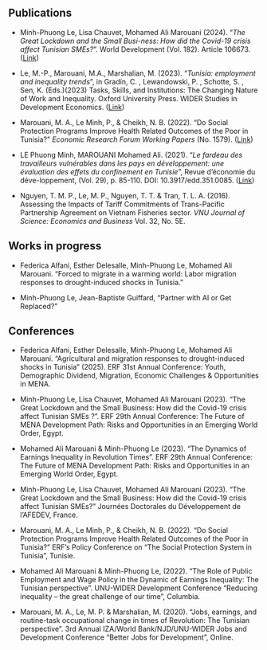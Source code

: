 ## Publications

-   Minh-Phuong Le, Lisa Chauvet, Mohamed Ali Marouani (2024). "*The Great Lockdown and the Small Busi-ness: How did the Covid-19 crisis affect Tunisian SMEs?*". World Development (Vol. 182). Article 106673. ([Link](https://doi.org/10.1016/j.worlddev.2024.106673))

-   Le, M.-P., Marouani, M.A., Marshalian, M. (2023). "*Tunisia: employment and inequality trends*", in Gradín, C. , Lewandowski, P. , Schotte, S. , Sen, K. (Eds.)(2023) Tasks, Skills, and Institutions: The Changing Nature of Work and Inequality. Oxford University Press. WIDER Studies in Development Economics. ([Link](10.1093/oso/9780192872241.001.0001))

-   Marouani, M. A., Le Minh, P., & Cheikh, N. B. (2022). "Do Social Protection Programs Improve Health Related Outcomes of the Poor in Tunisia?" *Economic Research Forum Working Papers* (No. 1579). ([Link](https://erf.org.eg/app/uploads/2022/09/1663594556_997_445362_1579.pdf))

-   LE Phuong Minh, MAROUANI Mohamed Ali. (2021). "*Le fardeau des travailleurs vulnérables dans les pays en développement: une évaluation des effets du confinement en Tunisie*", Revue d'économie du déve-loppement, (Vol. 29), p. 85-110. DOI: 10.3917/edd.351.0085. ([Link](https://www.cairn.info/revue-d-economie-du-developpement-2021-1-page-85.htm))

-   Nguyen, T. M. P., Le, M. P., Nguyen, T. T. & Tran, T. L. A. (2016). Assessing the Impacts of Tariff Commitments of Trans-Pacific Partnership Agreement on Vietnam Fisheries sector. *VNU Journal of Science: Economics and Business* Vol. 32, No. 5E.

## **Works in progress**

-   Federica Alfani, Esther Delesalle, Minh-Phuong Le, Mohamed Ali Marouani. "Forced to migrate in a warming world: Labor migration responses to drought-induced shocks in Tunisia."

-   Minh-Phuong Le, Jean-Baptiste Guiffard, "Partner with AI or Get Replaced?"

## **Conferences**

-   Federica Alfani, Esther Delesalle, Minh-Phuong Le, Mohamed Ali Marouani. "Agricultural and migration responses to drought-induced shocks in Tunisia" (2025). ERF 31st Annual Conference: Youth, Demographic Dividend, Migration, Economic Challenges & Opportunities in MENA.

-   Minh-Phuong Le, Lisa Chauvet, Mohamed Ali Marouani (2023). "The Great Lockdown and the Small Business: How did the Covid-19 crisis affect Tunisian SMEs ?". ERF 29th Annual Conference: The Future of MENA Development Path: Risks and Opportunities in an Emerging World Order, Egypt.

-   Mohamed Ali Marouani & Minh-Phuong Le (2023). "The Dynamics of Earnings Inequality in Revolution Times". ERF 29th Annual Conference: The Future of MENA Development Path: Risks and Opportunities in an Emerging World Order, Egypt.

-   Minh-Phuong Le, Lisa Chauvet, Mohamed Ali Marouani (2023). "The Great Lockdown and the Small Business: How did the Covid-19 crisis affect Tunisian SMEs?" Journées Doctorales du Développement de l'AFEDEV, France.

-   Marouani, M. A., Le Minh, P., & Cheikh, N. B. (2022). "Do Social Protection Programs Improve Health Related Outcomes of the Poor in Tunisia?" ERF's Policy Conference on "The Social Protection System in Tunisia", Tunisie.

-   Mohamed Ali Marouani & Minh-Phuong Le, (2022). "The Role of Public Employment and Wage Policy in the Dynamic of Earnings Inequality: The Tunisian perspective". UNU-WIDER Development Conference "Reducing inequality -- the great challenge of our time", Columbia.

-   Marouani, M. A., Le, M. P. & Marshalian, M. (2020). "Jobs, earnings, and routine-task occupational change in times of Revolution: The Tunisian perspective". 3rd Annual IZA/World Bank/NJD/UNU-WIDER Jobs and Development Conference "Better Jobs for Development", Online.
